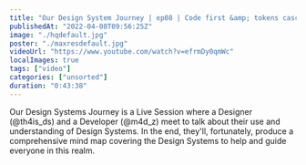 ```yaml
---
title: "Our Design System Journey | ep08 | Code first &amp; tokens cascade"
publishedAt: "2022-04-08T09:56:25Z"
image: "./hqdefault.jpg"
poster: "./maxresdefault.jpg"
videoUrl: "https://www.youtube.com/watch?v=efrmDy0qmWc"
localImages: true
tags: ["video"]
categories: ["unsorted"]
duration: "0:43:38"
---
```

Our Design Systems Journey is a Live Session where a Designer (@th4is_ds) and a Developer (@m4d_z) meet to talk about their use and understanding of Design Systems. In the end, they'll, fortunately, produce a comprehensive mind map covering the Design Systems to help and guide everyone in this realm.
